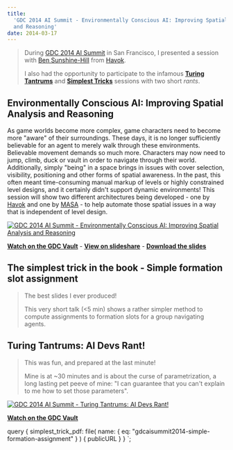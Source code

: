 ```yaml
---
title:
  'GDC 2014 AI Summit - Environmentally Conscious AI: Improving Spatial Analysis
  and Reasoning'
date: 2014-03-17
---
```



> During [GDC 2014 AI Summit](https://www.gdconf.com/summit/game-ai) in San
> Francisco, I presented a session with
> [Ben Sunshine-Hill](https://www.linkedin.com/in/ben-sunshine-hill-6b532517/)
> from [Havok](https://www.havok.com).
>
> I also had the opportunity to participate to the infamous
> [**Turing Tantrums**](#turing-tantrums-ai-devs-rant) and
> [**Simplest Tricks**](#the-simplest-trick-in-the-book---simple-formation-assignment)
> sessions with two short _rants_.

## Environmentally Conscious AI: Improving Spatial Analysis and Reasoning

As game worlds become more complex, game characters need to become more "aware"
of their surroundings. These days, it is no longer sufficiently believable for
an agent to merely walk through these environments. Believable movement demands
so much more. Characters may now need to jump, climb, duck or vault in order to
navigate through their world. Additionally, simply "being" in a space brings in
issues with cover selection, visibility, positioning and other forms of spatial
awareness. In the past, this often meant time-consuming manual markup of levels
or highly constrained level designs, and it certainly didn't support dynamic
environments! This session will show two different architectures being
developed - one by [Havok](https://www.havok.com) and one by
[MASA](https://masasim.com) - to help automate those spatial issues in a way
that is independent of level design.

[![GDC 2014 AI Summit - Environmentally Conscious AI: Improving Spatial Analysis
  and Reasoning](./environmentally-conscious-ai.jpeg)](https://www.gdcvault.com/play/1020571/Environmentally-Conscious-AI-Improving-Spatial)

[**Watch on the GDC Vault**](https://www.gdcvault.com/play/1020571/Environmentally-Conscious-AI-Improving-Spatial) -
[**View on slideshare**](https://fr.slideshare.net/crowdscontrol/environmentally-conscious-ai-improving-spatial-analysis-and-reaso) -
[**Download the slides**](./gdcaisummit2014-environmentally-conscious-ai.pdf)

## The simplest trick in the book - Simple formation slot assignment

> The best slides I ever produced!
>
> This very short talk (<5 min) shows a rather simpler method to compute
> assignments to formation slots for a group navigating agents.

<Pdf
  title="Simple formation slot assignment"
  src={props.data.simplest_trick_pdf.publicURL}
  href="https://fr.slideshare.net/crowdscontrol/simple-formation-assignment-gdc-14-ai-summit"
/>

## Turing Tantrums: AI Devs Rant!

> This was fun, and prepared at the last minute!
>
> Mine is at ~30 minutes and is about the curse of parametrization, a long
> lasting pet peeve of mine: "I can guarantee that you can't explain to me how
> to set those parameters".

[![GDC 2014 AI Summit - Turing Tantrums: AI Devs Rant!](./turing-tantrums.jpeg)](https://www.gdcvault.com/play/1020577/Turing-Tantrums-AI-Devs-Rant)

[**Watch on the GDC Vault**](https://www.gdcvault.com/play/1020577/Turing-Tantrums-AI-Devs-Rant)

  query {
    simplest_trick_pdf: file(
      name: { eq: "gdcaisummit2014-simple-formation-assignment" }
    ) {
      publicURL
    }
  }
`;
